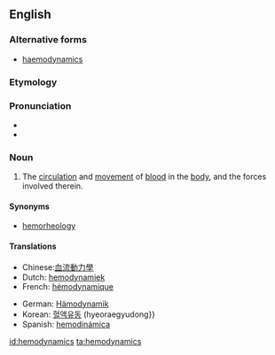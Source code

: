 ==English==
===Alternative forms===
*[[haemodynamics]]

===Etymology===

{{prefix|hemo|dynamics}}

===Pronunciation===

*{{IPA|ˌhimoʊdaɪˈnæmɪks}}
*{{rhymes|æmɪks}}

===Noun===
{{en-noun|-}}
{{wikipedia}}

#{{medicine}} The [[circulation]] and [[movement]] of [[blood]] in the [[body]], and the forces involved therein.

====Synonyms====
*[[hemorheology]]

====Translations====
{{trans-top|circulation of blood}}
*Chinese:[[血流動力學]]
*Dutch: [[hemodynamiek]]
*French: [[hémodynamique]]
{{trans-mid}}
*German: [[Hämodynamik]]
*Korean: [[혈액유동]] (hyeoraegyudong}}
*Spanish: [[hemodinámica]]
{{trans-bottom}}

[[id:hemodynamics]]
[[ta:hemodynamics]]